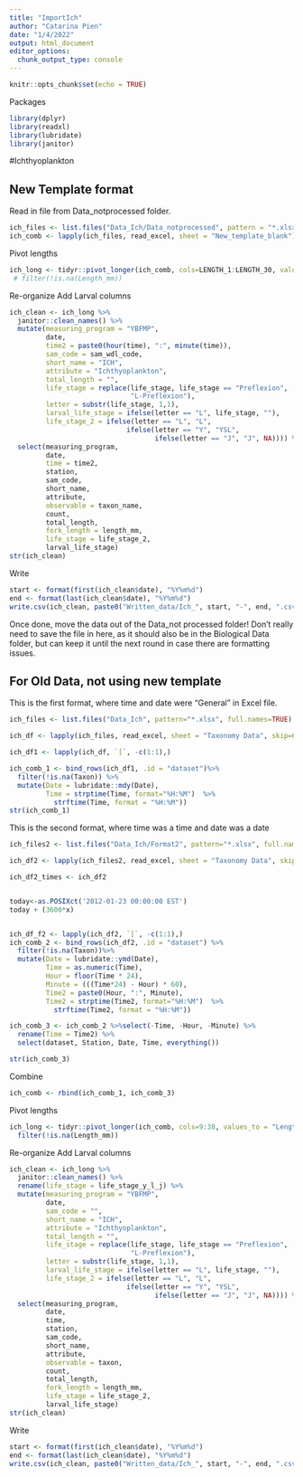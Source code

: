 ```yaml
---
title: "ImportIch"
author: "Catarina Pien"
date: "1/4/2022"
output: html_document
editor_options: 
  chunk_output_type: console
---
```


```r
knitr::opts_chunk$set(echo = TRUE)
```

Packages
```r
library(dplyr)
library(readxl)
library(lubridate)
library(janitor)
```

#Ichthyoplankton

## New Template format

Read in file from Data_notprocessed folder.
```r
ich_files <- list.files("Data_Ich/Data_notprocessed", pattern = "*.xlsx", full.names = TRUE)
ich_comb <- lapply(ich_files, read_excel, sheet = "New_template_blank") %>%bind_rows()
```


Pivot lengths
```r
ich_long <- tidyr::pivot_longer(ich_comb, cols=LENGTH_1:LENGTH_30, values_to = "Length_mm", names_to = "Length_number")# %>%
 # filter(!is.na(Length_mm))
```

Re-organize
Add Larval columns
```r
ich_clean <- ich_long %>%
  janitor::clean_names() %>%
  mutate(measuring_program = "YBFMP",
         date,
         time2 = paste0(hour(time), ":", minute(time)),
         sam_code = sam_wdl_code,
         short_name = "ICH",
         attribute = "Ichthyoplankton", 
         total_length = "",
         life_stage = replace(life_stage, life_stage == "Preflexion", 
                              "L-Preflexion"),
         letter = substr(life_stage, 1,1),
         larval_life_stage = ifelse(letter == "L", life_stage, ""),
         life_stage_2 = ifelse(letter == "L", "L",
                             ifelse(letter == "Y", "YSL",
                                    ifelse(letter == "J", "J", NA)))) %>%
  select(measuring_program,
         date,
         time = time2,
         station,
         sam_code,
         short_name,
         attribute,
         observable = taxon_name,
         count,
         total_length,
         fork_length = length_mm,
         life_stage = life_stage_2,
         larval_life_stage)
str(ich_clean)
```

Write
```r
start <- format(first(ich_clean$date), "%Y%m%d")
end <- format(last(ich_clean$date), "%Y%m%d")
write.csv(ich_clean, paste0("Written_data/Ich_", start, "-", end, ".csv"), row.names = FALSE)
```

Once done, move the data out of the Data_not processed folder! Don't really need to save the file in here, as it should also be in the Biological Data folder, but can keep it until the next round in case there are formatting issues. 
































## For Old Data, not using new template
This is the first format, where time and date were "General" in Excel file.
```r
ich_files <- list.files("Data_Ich", pattern="*.xlsx", full.names=TRUE)

ich_df <- lapply(ich_files, read_excel, sheet = "Taxonomy Data", skip=6, col_types = c("text", "text", "skip", "guess", "skip", "skip", "text", "text", "text", "text", "text", "text", "text", "text","text", "text","text", "text","text", "text","text", "text","text", "text","text", "text","text", "text","text", "text","text", "text","text", "text","text", "text","text", "text","text", "text", "skip", "skip", "skip", "skip", "skip", "skip", "skip", "skip", "skip"))

ich_df1 <- lapply(ich_df, `[`, -c(1:1),)

ich_comb_1 <- bind_rows(ich_df1, .id = "dataset")%>%
  filter(!is.na(Taxon)) %>%
  mutate(Date = lubridate::mdy(Date),
         Time = strptime(Time, format="%H:%M")  %>%
           strftime(Time, format = "%H:%M")) 
str(ich_comb_1)
```

This is the second format, where time was a time and date was a date
```r
ich_files2 <- list.files("Data_Ich/Format2", pattern="*.xlsx", full.names=TRUE)

ich_df2 <- lapply(ich_files2, read_excel, sheet = "Taxonomy Data", skip=6, col_types = c("text", "text", "skip", "guess", "skip", "skip", "text", "text", "text", "text", "text", "text", "text", "text","text", "text","text", "text","text", "text","text", "text","text", "text","text", "text","text", "text","text", "text","text", "text","text", "text","text", "text","text", "text","text", "text", "skip", "skip", "skip", "skip", "skip", "skip", "skip", "skip", "skip"))

ich_df2_times <- ich_df2 


today<-as.POSIXct('2012-01-23 00:00:00 EST')
today + (3600*x)


ich_df_f2 <- lapply(ich_df2, `[`, -c(1:1),)
ich_comb_2 <- bind_rows(ich_df2, .id = "dataset") %>%
  filter(!is.na(Taxon))%>%
  mutate(Date = lubridate::ymd(Date),
         Time = as.numeric(Time),
         Hour = floor(Time * 24),
         Minute = (((Time*24) - Hour) * 60),
         Time2 = paste0(Hour, ":", Minute),
         Time2 = strptime(Time2, format="%H:%M")  %>%
           strftime(Time2, format = "%H:%M")) 

ich_comb_3 <- ich_comb_2 %>%select(-Time, -Hour, -Minute) %>%
  rename(Time = Time2) %>%
  select(dataset, Station, Date, Time, everything())

str(ich_comb_3)
```

Combine
```r
ich_comb <- rbind(ich_comb_1, ich_comb_3)
```

Pivot lengths
```r
ich_long <- tidyr::pivot_longer(ich_comb, cols=9:38, values_to = "Length_mm") %>%
  filter(!is.na(Length_mm))
```

Re-organize
Add Larval columns
```r
ich_clean <- ich_long %>%
  janitor::clean_names() %>%
  rename(life_stage = life_stage_y_l_j) %>%
  mutate(measuring_program = "YBFMP",
         date,
         sam_code = "",
         short_name = "ICH",
         attribute = "Ichthyoplankton", 
         total_length = "",
         life_stage = replace(life_stage, life_stage == "Preflexion", 
                              "L-Preflexion"),
         letter = substr(life_stage, 1,1),
         larval_life_stage = ifelse(letter == "L", life_stage, ""),
         life_stage_2 = ifelse(letter == "L", "L",
                             ifelse(letter == "Y", "YSL",
                                    ifelse(letter == "J", "J", NA)))) %>%
  select(measuring_program,
         date,
         time,
         station,
         sam_code,
         short_name,
         attribute,
         observable = taxon,
         count,
         total_length,
         fork_length = length_mm,
         life_stage = life_stage_2,
         larval_life_stage)
str(ich_clean)
```

Write
```r
start <- format(first(ich_clean$date), "%Y%m%d")
end <- format(last(ich_clean$date), "%Y%m%d")
write.csv(ich_clean, paste0("Written_data/Ich_", start, "-", end, ".csv"), row.names = FALSE)
```
